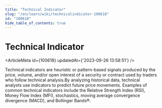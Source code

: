 ```yaml
---
title: "Technical Indicator"
slug: "/en/learn/wiki/technicalindicator-100618"
id: "100618"
hide_table_of_contents: true
---
```



# Technical Indicator

<ArticleMeta id={100618} updatedAt={'2023-09-26 13:58:51'} />
<div className='border-solid border-b border-t-0 my-4 border-[var(--ifm-color-gray-300)]' />

Technical indicators are heuristic or pattern-based signals produced by the price, volume, and/or open interest of a security or contract used by traders who follow technical analysis.By analyzing historical data, technical analysts use indicators to predict future price movements. Examples of common technical indicators include the Relative Strength Index (RSI), Money Flow Index (MFI), stochastics, moving average convergence divergence (MACD), and Bollinger Bands®.
